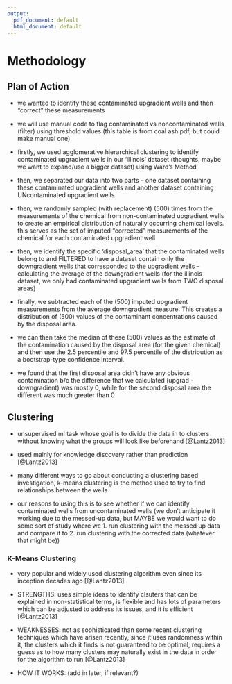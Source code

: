 ```yaml
---
output:
  pdf_document: default
  html_document: default
---
```

# Methodology {#methodology}

## Plan of Action {#planofaction}

* we wanted to identify these contaminated upgradient wells and then "correct" these measurements

* we will use manual code to flag contaminated vs noncontaminated wells (filter) using threshold values (this table is from coal ash pdf, but could make manual one)

<!-- insert picture here -->
* firstly, we used agglomerative hierarchical clustering to identify contaminated upgradient wells in our 'illinois' dataset (thoughts, maybe we want to expand/use a bigger dataset) using Ward's Method

* then, we separated our data into two parts -- one dataset containing these contaminated upgradient wells and another dataset containing UNcontaminated upgradient wells
 
* then, we randomly sampled (with replacement) (500) times from the measurements of the chemical from non-contaminated upgradient wells to create an empirical distribution of naturally occurring chemical levels. this serves as the set of imputed "corrected" measurements of the chemical for each contaminated upgradient well

* then, we identify the specific 'disposal_area' that the contaminated wells belong to and FILTERED to have a dataset contain only the downgradient wells that corresponded to the upgradient wells -- calculating the average of the downgradient wells (for the illinois dataset, we only had contaminated upgradient wells from TWO disposal areas)

* finally, we subtracted each of the (500) imputed upgradient measurements from the average downgradient measure. This creates a distribution of (500) values of the contaminant concentrations caused by the disposal area. 

* we can then take the median of these (500) values as the estimate of the contamination caused by the disposal area (for the given chemical) and then use the 2.5 percentile and 97.5 percentile of the distribution as a bootstrap-type confidence interval.

* we found that the first disposal area didn't have any obvious contamination b/c the difference that we calculated (upgrad - downgradient) was mostly 0, while for the second disposal area the different was much greater than 0

<!-- need to talk about the methods that were used like clustering, bootstrapping, etc.) -->

## Clustering {#clustering}

* unsupervised ml task whose goal is to divide the data in to clusters without knowing what the groups will look like beforehand [@Lantz2013]

* used mainly for knowledge discovery rather than prediction [@Lantz2013]

* many different ways to go about conducting a clustering based investigation, k-means clustering is the method used to try to find relationships between the wells

* our reasons to using this is to see whether if we can identify contaminated wells from uncontaminated wells (we don't anticipate it working due to the messed-up data, but MAYBE we would want to do some sort of study where we 1. run clustering with the messed up data and compare it to 2. run clustering with the corrected data (whatever that might be))

### K-Means Clustering {#kmeans}

* very popular and widely used clustering algorithm even since its inception decades ago [@Lantz2013]

* STRENGTHS: uses simple ideas to identify clsuters that can be explained in non-statistical terms, is flexible and has lots of parameters which can be adjusted to address its issues, and it is efficient [@Lantz2013]

* WEAKNESSES: not as sophisticated than some recent clustering techniques which have arisen recently, since it uses randomness within it, the clusters which it finds is not guaranteed to be optimal, requires a guess as to how many clusters may naturally exist in the data in order for the algorithm to run [@Lantz2013]

* HOW IT WORKS: (add in later, if relevant?)